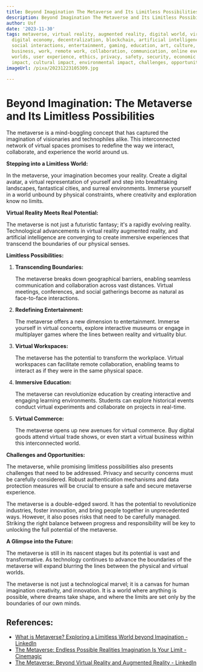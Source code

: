 ```yaml
---
title: Beyond Imagination The Metaverse and Its Limitless Possibilities
description: Beyond Imagination The Metaverse and Its Limitless Possibilities
author: Usf
date: '2023-11-30'
tags: metaverse, virtual reality, augmented reality, digital world, virtual worlds,
  digital economy, decentralization, blockchain, artificial intelligence, human interaction,
  social interactions, entertainment, gaming, education, art, culture, fashion, healthcare,
  business, work, remote work, collaboration, communication, online events, virtual
  worlds, user experience, ethics, privacy, safety, security, economic impact, social
  impact, cultural impact, environmental impact, challenges, opportunities, future
imageUrl: /pixa/20231223105309.jpg

---
```

# Beyond Imagination: The  Metaverse and Its Limitless  Possibilities

The metaverse is a mind-boggling concept that  has captured the imagination of visionaries and  technophiles alike. This interconnected network of virtual spaces promises to redefine  the way we interact, collaborate, and experience the world  around us.

**Stepping into a Limitless World:**

In the metaverse, your imagination becomes your  reality. Create a digital avatar, a virtual representation of yourself and step into  breathtaking landscapes,  fantastical cities, and surreal environments. Immerse yourself in a  world unbound by physical constraints, where creativity and exploration know no limits.

**Virtual Reality Meets Real Potential:**

The metaverse is not just a  futuristic fantasy; it's a rapidly evolving reality. Technological advancements in virtual reality augmented reality, and artificial intelligence are converging to create immersive  experiences that transcend the boundaries of our physical  senses.

**Limitless Possibilities:**

1. **Transcending Boundaries:**

   The metaverse breaks down geographical barriers,  enabling  seamless communication and collaboration across vast distances. Virtual meetings, conferences, and social gatherings become as natural as face-to-face interactions.

2. **Redefining Entertainment:**

    The metaverse offers a new dimension to entertainment.  Immerse yourself in virtual concerts, explore interactive museums  or  engage in multiplayer games where  the lines  between reality and virtuality blur.

3. **Virtual Workspaces:**

   The metaverse has the potential to transform  the workplace. Virtual workspaces can  facilitate remote collaboration, enabling teams to interact as if they were  in the same physical space.

4. **Immersive Education:**

   The metaverse can revolutionize education by creating interactive and engaging learning  environments. Students  can explore historical events conduct virtual experiments and collaborate on projects in real-time.

5. **Virtual Commerce:**

   The metaverse opens up new avenues for virtual commerce. Buy digital goods attend virtual trade shows, or even start a virtual business  within this  interconnected world.

**Challenges and Opportunities:**

The  metaverse,  while promising limitless possibilities  also presents  challenges that need  to be addressed. Privacy and security concerns must be carefully  considered. Robust authentication mechanisms and data protection measures will be crucial to ensure a safe and secure metaverse experience.

The metaverse is a double-edged sword. It has  the  potential  to  revolutionize industries, foster innovation, and bring people together in unprecedented ways. However, it also poses risks that need  to be carefully managed. Striking  the right balance between progress and responsibility will be key to unlocking the full potential of the metaverse.

**A Glimpse into the Future:**

The metaverse is still in its nascent stages  but its potential is vast and transformative. As technology continues to advance the boundaries  of the metaverse will expand blurring the lines between the physical and virtual worlds.

The metaverse is not just a technological marvel; it is a canvas for human imagination creativity,  and innovation. It is a world where anything is possible, where dreams  take shape, and where  the limits are set only by the boundaries of our own minds.

## References:
- [What is Metaverse? Exploring a Limitless World beyond Imagination - LinkedIn](https://www.linkedin.com/pulse/what-metaverse-exploring-limitless-world-beyond-imagination)
- [The Metaverse: Endless Possible Realities Imagination Is Your Limit - Cinemagic](https://www.cinemagics.com/post/the-metaverse-endless-possible-realities-imagination-is-your-limit)
- [The Metaverse: Beyond Virtual Reality and Augmented Reality - LinkedIn](https://www.linkedin.com/pulse/metaverse-beyond-virtual-reality-augmented-solutionsloft)
